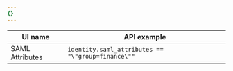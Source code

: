 ```yaml
---
{}
---
```


| UI name         | API example                                       |
| --------------- | ------------------------------------------------- |
| SAML Attributes | `identity.saml_attributes == "\"group=finance\""` |
